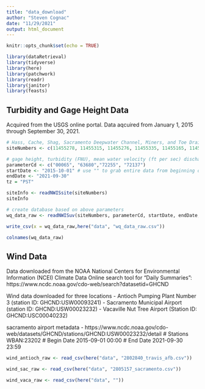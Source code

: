 ```yaml
---
title: "data_download"
author: "Steven Cognac"
date: "11/29/2021"
output: html_document
---
```


```r
knitr::opts_chunk$set(echo = TRUE)

library(dataRetrieval) 
library(tidyverse)
library(here)
library(patchwork)
library(readr)
library(janitor)
library(feasts)

```

## Turbidity and Gage Height Data

Acquired from the USGS online portal.  Data aqcuired from January 1, 2015 through September 30, 2021.

```r
# Hass, Cache, Shag, Sacramento Deepwater Channel, Miners, and Toe Drain slough in inland delta
siteNumbers <- c(11455278, 11455315, 11455276, 11455335, 11455165, 11455140)

# gage height, turbidity (FNU), mean water velocity (ft per sec) discharge, tidally filtered (cfs)
parameterCd <- c("00065", "63680","72255", "72137") 
startDate <- "2015-10-01" # use "" to grab entire data from beginning of recording
endDate <- "2021-09-30"
tz = "PST"

siteInfo <- readNWISsite(siteNumbers)
siteInfo

```

```r
# create database based on above parameters
wq_data_raw <- readNWISuv(siteNumbers, parameterCd, startDate, endDate, tz)
```

```r
write_csv(x = wq_data_raw,here("data", "wq_data_raw.csv"))
```

```r
colnames(wq_data_raw)
```

## Wind Data

Data downloaded from the NOAA National Centers for Environmental Information (NCEI) Climate Data Online search tool for "Daily Summaries": https://www.ncdc.noaa.gov/cdo-web/search?datasetid=GHCND

Wind data downloaded for three locations
 - Antioch Pumping Plant Number 3 (station ID: GHCND:USW00093241)
 - Sacramento Municipal Airport (station ID: GHCND:USW00023232)
 - Vacaville Nut Tree Airport (Station ID: GHCND:USC00040232)

sacramento airport metadata - https://www.ncdc.noaa.gov/cdo-web/datasets/GHCND/stations/GHCND:USW00023232/detail
# Stations	WBAN:23202
# Begin Date	2015-09-01 00:00
# End Date	2021-09-30 23:59
```r
wind_antioch_raw <- read_csv(here("data", "2802840_travis_afb.csv"))

wind_sac_raw <- read_csv(here("data", "2805157_sacramento.csv"))

wind_vaca_raw <- read_csv(here("data", ""))
```

